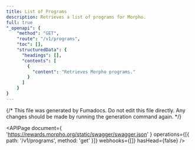 ```yaml
---
title: List of Programs
description: Retrieves a list of programs for Morpho.
full: true
"_openapi": {
    "method": "GET",
    "route": "/v1/programs",
    "toc": [],
    "structuredData": {
      "headings": [],
      "contents": [
        {
          "content": "Retrieves Morpho programs."
        }
      ]
    }
}
---
```


{/* This file was generated by Fumadocs. Do not edit this file directly. Any changes should be made by running the generation command again. */}

<APIPage
  document={
    'https://rewards.morpho.org/static/swagger/swagger.json'
}
  operations={[{ path: '/v1/programs', method: 'get' }]}
  webhooks={[]}
  hasHead={false}
/>